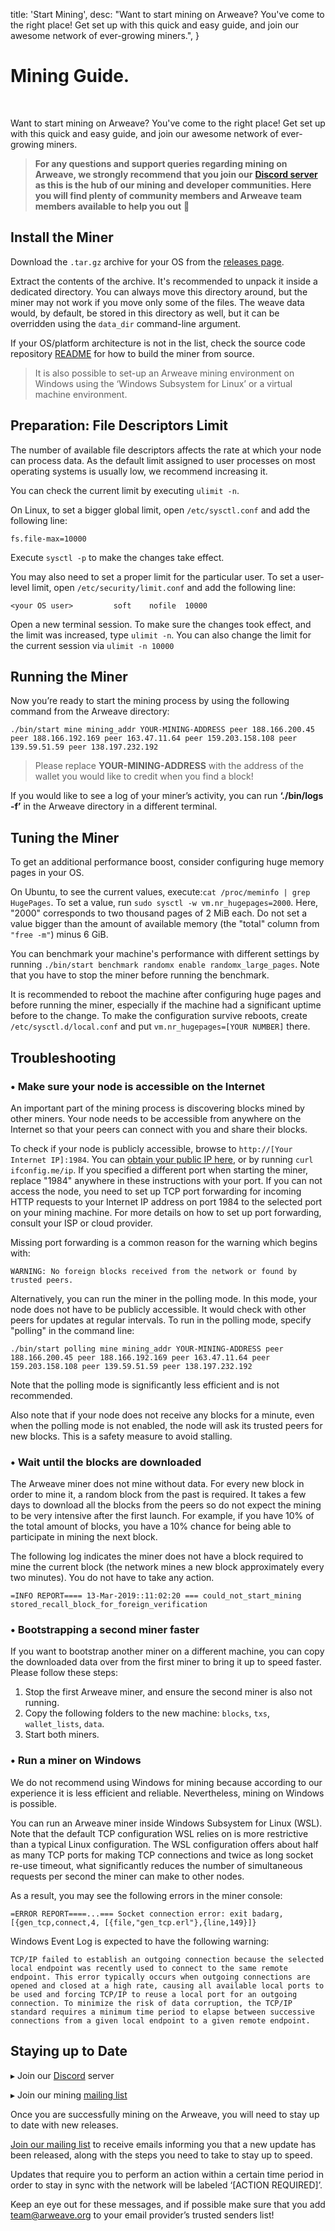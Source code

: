 
  title: 'Start Mining',
  desc: "Want to start mining on Arweave? You've come to the right place! Get set up with this quick and easy guide, and join our awesome network of ever-growing miners.",
}

# Mining Guide.
<br/>

Want to start mining on Arweave? You've come to the right place! Get set up with this quick and easy guide, and join our awesome network of ever-growing miners.

> **For any questions and support queries regarding mining on Arweave, we strongly recommend that you join our** [**Discord server**](https://discord.gg/DjAFMJc) **as this is the hub of our mining and developer communities. Here you will find plenty of community members and Arweave team members available to help you out** 🤖 

## **Install the Miner**

Download the `.tar.gz` archive for your OS from the [releases page](https://github.com/ArweaveTeam/arweave/releases).

Extract the contents of the archive. It's recommended to unpack it inside a dedicated directory. You can always move this directory around, but the miner may not work if you move only some of the files. The weave data would, by default, be stored in this directory as well, but it can be overridden using the `data_dir` command-line argument.

If your OS/platform architecture is not in the list, check the source code repository [README](https://github.com/ArweaveTeam/arweave#building-from-source) for how to build the miner from source.

>It is also possible to set-up an Arweave mining environment on Windows using the ‘Windows Subsystem for Linux’ or a virtual machine environment.

## **Preparation: File Descriptors Limit <a id="preparation-file-descriptors-limit"></a>**

The number of available file descriptors affects the rate at which your node can process data. As the default limit assigned to user processes on most operating systems is usually low, we recommend increasing it.

You can check the current limit by executing `ulimit -n`.

On Linux, to set a bigger global limit, open `/etc/sysctl.conf` and add the following line:

```text
fs.file-max=10000
```

Execute `sysctl -p` to make the changes take effect.

You may also need to set a proper limit for the particular user. To set a user-level limit, open `/etc/security/limit.conf` and add the following line:

```text
<your OS user>         soft    nofile  10000
```

Open a new terminal session. To make sure the changes took effect, and the limit was increased, type `ulimit -n`. You can also change the limit for the current session via `ulimit -n 10000`

## **Running the Miner**

Now you’re ready to start the mining process by using the following command from the Arweave directory: 

```text
./bin/start mine mining_addr YOUR-MINING-ADDRESS peer 188.166.200.45 peer 188.166.192.169 peer 163.47.11.64 peer 159.203.158.108 peer 139.59.51.59 peer 138.197.232.192
```

> Please replace **YOUR-MINING-ADDRESS** with the address of the wallet you would like to credit when you find a block!

If you would like to see a log of your miner’s activity, you can run **‘./bin/logs -f’** in the Arweave directory in a different terminal.

## **Tuning the Miner**

To get an additional performance boost, consider configuring huge memory pages in your OS.  
  
On Ubuntu, to see the current values, execute:`cat /proc/meminfo | grep HugePages`. To set a value, run `sudo sysctl -w vm.nr_hugepages=2000`. Here, "2000" corresponds to two thousand pages of 2 MiB each. Do not set a value bigger than the amount of available memory \(the "total" column from `"free -m"`\) minus 6 GiB.

You can benchmark your machine's performance with different settings by running `./bin/start benchmark randomx enable randomx_large_pages`. Note that you have to stop the miner before running the benchmark.

It is recommended to reboot the machine after configuring huge pages and before running the miner, especially if the machine had a significant uptime before to the change. To make the configuration survive reboots, create `/etc/sysctl.d/local.conf` and put `vm.nr_hugepages=[YOUR NUMBER]` there.

## **Troubleshooting**

### • Make sure your node is accessible on the Internet

An important part of the mining process is discovering blocks mined by other miners. Your node needs to be accessible from anywhere on the Internet so that your peers can connect with you and share their blocks.

To check if your node is publicly accessible, browse to `http://[Your Internet IP]:1984`. You can [obtain your public IP here](https://ifconfig.me/), or by running `curl ifconfig.me/ip`. If you specified a different port when starting the miner, replace "1984" anywhere in these instructions with your port. If you can not access the node, you need to set up TCP port forwarding for incoming HTTP requests to your Internet IP address on port 1984 to the selected port on your mining machine. For more details on how to set up port forwarding, consult your ISP or cloud provider.

Missing port forwarding is a common reason for the warning which begins with:  
  
`WARNING: No foreign blocks received from the network or found by trusted peers.`

Alternatively, you can run the miner in the polling mode. In this mode, your node does not have to be publicly accessible. It would check with other peers for updates at regular intervals. To run in the polling mode, specify "polling" in the command line:

```text
./bin/start polling mine mining_addr YOUR-MINING-ADDRESS peer 188.166.200.45 peer 188.166.192.169 peer 163.47.11.64 peer 159.203.158.108 peer 139.59.51.59 peer 138.197.232.192
```

Note that the polling mode is significantly less efficient and is not recommended.  
  
Also note that if your node does not receive any blocks for a minute, even when the polling mode is not enabled, the node will ask its trusted peers for new blocks. This is a safety measure to avoid stalling.

### • Wait until the blocks are downloaded

The Arweave miner does not mine without data. For every new block in order to mine it, a random block from the past is required. It takes a few days to download all the blocks from the peers so do not expect the mining to be very intensive after the first launch. For example, if you have 10% of the total amount of blocks, you have a 10% chance for being able to participate in mining the next block.

The following log indicates the miner does not have a block required to mine the current block \(the network mines a new block approximately every two minutes\). You do not have to take any action.

`=INFO REPORT==== 13-Mar-2019::11:02:20 === could_not_start_mining stored_recall_block_for_foreign_verification`

### • Bootstrapping a second miner faster

If you want to bootstrap another miner on a different machine, you can copy the downloaded data over from the first miner to bring it up to speed faster. Please follow these steps:

1. Stop the first Arweave miner, and ensure the second miner is also not running.
2. Copy the following folders to the new machine: `blocks`, `txs`, `wallet_lists`, `data`.
3. Start both miners.

### • Run a miner on Windows

We do not recommend using Windows for mining because according to our experience it is less efficient and reliable. Nevertheless, mining on Windows is possible.

You can run an Arweave miner inside Windows Subsystem for Linux \(WSL\). Note that the default TCP configuration WSL relies on is more restrictive than a typical Linux configuration. The WSL configuration offers about half as many TCP ports for making TCP connections and twice as long socket re-use timeout, what significantly reduces the number of simultaneous requests per second the miner can make to other nodes.

As a result, you may see the following errors in the miner console:  
  
  
`=ERROR REPORT====...=== Socket connection error: exit badarg, [{gen_tcp,connect,4, [{file,"gen_tcp.erl"},{line,149}]}`

  
Windows Event Log is expected to have the following warning:  
  
`TCP/IP failed to establish an outgoing connection because the selected local endpoint was recently used to connect to the same remote endpoint. This error typically occurs when outgoing connections are opened and closed at a high rate, causing all available local ports to be used and forcing TCP/IP to reuse a local port for an outgoing connection. To minimize the risk of data corruption, the TCP/IP standard requires a minimum time period to elapse between successive connections from a given local endpoint to a given remote endpoint.`

## **Staying up to Date**

▸ Join our [Discord](https://discord.gg/3UTNZky) server

▸ Join our mining [mailing list](https://mailchi.mp/fa68b561fd82/arweavemining) 



Once you are successfully mining on the Arweave, you will need to stay up to date with new releases. 

[Join our mailing list](https://mailchi.mp/fa68b561fd82/arweavemining) to receive emails informing you that a new update has been released, along with the steps you need to take to stay up to speed. 

Updates that require you to perform an action within a certain time period in order to stay in sync with the network will be labeled ‘\[ACTION REQUIRED\]’. 

Keep an eye out for these messages, and if possible make sure that you add team@arweave.org to your email provider’s trusted senders list!


   

